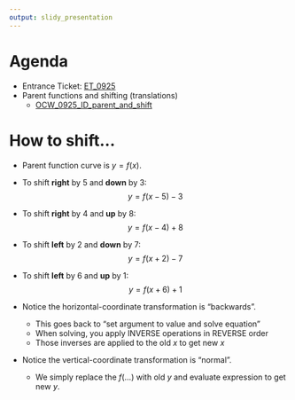 ```yaml
---
output: slidy_presentation
---
```


# Agenda

* Entrance Ticket: [ET_0925](https://bart.instructure.com/courses/2110/quizzes/3201)
* Parent functions and shifting (translations)
    * [OCW_0925_ID_parent_and_shift](https://bart.instructure.com/courses/2110/quizzes/3202)

# How to shift...

* Parent function curve is $y=f(x)$.

* To shift **right** by $5$ and **down** by $3$:
$$y=f(x-5)-3$$
* To shift **right** by $4$ and **up** by $8$:
$$y=f(x-4)+8$$
* To shift **left** by $2$ and **down** by $7$:
$$y=f(x+2)-7$$
* To shift **left** by $6$ and **up** by $1$:
$$y=f(x+6)+1$$
* Notice the horizontal-coordinate transformation is "backwards".
    * This goes back to "set argument to value and solve equation"
    * When solving, you apply INVERSE operations in REVERSE order
    * Those inverses are applied to the old $x$ to get new $x$
* Notice the vertical-coordinate transformation is "normal".
    * We simply replace the $f(\ldots)$ with old $y$ and evaluate expression to get new $y$.



